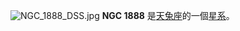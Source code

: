 {{NGCInfoBox|NGCID=NGC 1888|發現者=弗里德里希·威廉·赫歇爾|發現日期=1785年1月31日|其他編號=MCG -2-14-13 ARP 123, IRAS05202-1132|曆元=J2000.0|赤經=5時22分34.4秒
|赤緯=-11°30'1"|星座=天兔座|星體=星系|星等=12.1|表面亮度=12.9|藍等=12.8}}
[[File:NGC_1888_DSS.jpg|thumb]]
'''NGC 1888''' 是[[天兔座|天兔座]]的一個[[星系|星系]]。

{{NGCReference|1888}}

{{Catalogs|NGC=1888}}